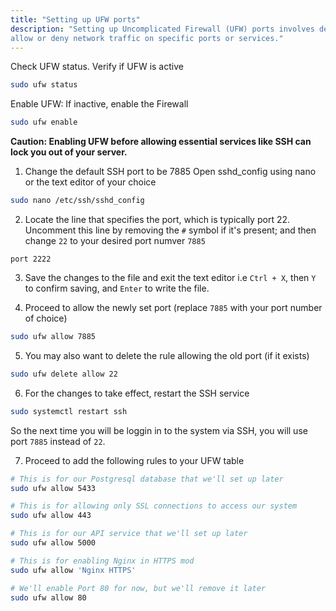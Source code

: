 ```yaml
---
title: "Setting up UFW ports"
description: "Setting up Uncomplicated Firewall (UFW) ports involves defining rules to 
allow or deny network traffic on specific ports or services."
---
```


Check UFW status. Verify if UFW is active
```bash
sudo ufw status
```

Enable UFW: If inactive, enable the Firewall
```bash
sudo ufw enable
```

**Caution: Enabling UFW before allowing essential 
services like SSH can lock you out of your server.**

1. Change the default SSH port to be 7885
Open sshd_config using nano or the text editor of your choice 

```bash
sudo nano /etc/ssh/sshd_config
```

2. Locate the line that specifies the port, which is typically port 22. Uncomment
this line by removing the `#` symbol if it's present; and then change `22` to your desired
port numver `7885`
```text
port 2222
```

3. Save the changes to the file and exit the text editor i.e `Ctrl + X`, then `Y` to confirm saving, and `Enter` to write the file.

4. Proceed to allow the newly set port (replace `7885` with your port number of choice)
```bash
sudo ufw allow 7885
```

5. You may also want to delete the rule allowing the old port (if it exists)
```bash
sudo ufw delete allow 22
```

6. For the changes to take effect, restart the SSH service
```bash
sudo systemctl restart ssh
```
So the next time you will be loggin in to the system via SSH, you will use port `7885` instead of `22`.

7. Proceed to add the following rules to your UFW table
```bash
# This is for our Postgresql database that we'll set up later
sudo ufw allow 5433

# This is for allowing only SSL connections to access our system
sudo ufw allow 443

# This is for our API service that we'll set up later
sudo ufw allow 5000

# This is for enabling Nginx in HTTPS mod
sudo ufw allow 'Nginx HTTPS'

# We'll enable Port 80 for now, but we'll remove it later
sudo ufw allow 80
```